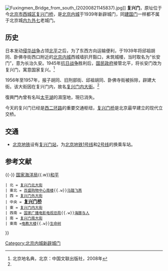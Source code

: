 {{Coord|39.908|116.3579|type:landmark_region:CN-11_source:GoogleMaps|display=title}}
[[File:Fuxingmen_Bridge_from_south_(20200821145837).jpg|thumb]]]]
'''复兴门'''，原址位于今[[北京市|北京市]][[西城区|西城区]][[复兴门桥|复兴门桥]]，是[[北京内城|北京内城]]于1939年新辟城门，同[[建国门_(北京)|建国门]]一样都不属于北京城[[北京城门|内九外七]]老城门。

==历史==
日本发动[[日本侵華戰爭|侵华战争]]占领[[北平|北平]]之后，为了东西方向运输便利，于1939年将邱祖胡同、卧佛寺街西口附近的[[北京内城|北京内城]]西城墙扒开豁口，未筑城楼，当时取名为“长安门”，意为长治久安。1945年[[抗日战争|抗日战争]]胜利后，[[国民政府|国民政府]]接管北平，将长安门改为复兴门，寓意国家复兴。<ref name=bjdm>北京地名典，北京：中国文联出版社，2008年</ref>

1956年至1957年，报子胡同、旧刑部街、邱祖胡同、卧佛寺街被拆除，辟建大街。该大街因在复兴门内，故名[[复兴门内大街|复兴门内大街]]。<ref name=bjdm/>

復興門內曾有名叫[[太平湖_(复兴门)|太平湖]]的濕窪地，現已消失。

今天的复兴门已经是[[北京二环路|西二环路]]的重要交通枢纽，[[复兴门桥|复兴门桥]]是北京最早建立的现代立交桥。

==交通==
*[[北京地铁|北京地铁]]设有[[复兴门站_(北京)|复兴门站]]，为[[北京地铁1号线|北京地铁1号线]]和[[北京地铁2号线|2号线]]的换乘车站。

==参考文献==
{{reflist}}

{{-}}
{{Geographic Location
 | 西北 = [[中国国际贸易促进委员会|中国国际贸易促进委员会]]{{.w}}[[国家海洋局|国家海洋局]]{{.w}}[[和平_(雕塑)|和平]]
 | 北 = [[复兴门北大街|复兴门北大街]]
 | 東北 = [[北京百盛购物中心|百盛购物中心南楼]]{{.w}}[[马踏飞燕_(雕塑)|马踏飞燕]]
 | 西 = [[复兴门外大街|复兴门外大街]]
 | 中央 = <BIG>'''[[复兴门桥|复兴门桥]]'''</BIG>
 | 東 = [[复兴门内大街|复兴门内大街]]
 | 西南 = [[国家广播电影电视总局|国家广播电影电视总局]]{{.w}}[[海豚与人|海豚与人]]
 | 南 = [[复兴门南大街|复兴门南大街]]
 | 東南 =[[电教大楼|电教大楼]]{{.w}}[[生命树_(雕塑)|生命树]]
}}

{{长安街}}
{{北京城门}}

[[Category:北京内城新辟城门|Category:北京内城新辟城门]]
